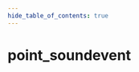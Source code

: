 ```yaml
---
hide_table_of_contents: true
---
```


<!---
!!!!!!
THIS PAGE IS AUTOGENERATED FROM GAME FGD DEFINITIONS!
DO NOT EDIT MANUALLY!
!!!!!!

In order to make edits, you can make an annotation file in /fgd_dump_overrides
-->


# point_soundevent



<Tabs queryString="game">
    
<TabItem value="cs2" label="Counter-Strike 2">
    <CS2Page />
</TabItem>

<TabItem value="steamvr" label="SteamVR Home">
    <STEAMVRPage />
</TabItem>

<TabItem value="dota2" label="Dota 2">
    <DOTA2Page />
</TabItem>

<TabItem value="hla" label="Half-Life: Alyx">
    <HLAPage />
</TabItem>

</Tabs>
